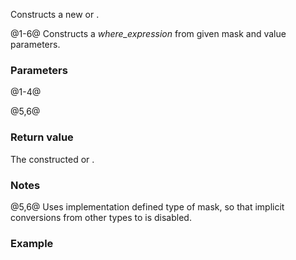 {{cpp/experimental/title|where}}
{{cpp/experimental/simd/navbar}}

{{dcl begin}}
{{dcl header|experimental/simd}}
{{dcl|since=parallelism_ts_2|num=1|
template&lt; class T, class Abi &gt;
where_expression&lt;simd_mask&lt;T, Abi&gt;, simd&lt;T, Abi&gt;&gt;
    where( const typename simd&lt;T, Abi&gt;::mask_type&amp; mask,
           simd&lt;T, Abi&gt;&amp; value ) noexcept;
}}
{{dcl|since=parallelism_ts_2|num=2|
template&lt; class T, class Abi &gt;
const_where_expression&lt;simd_mask&lt;T, Abi&gt;, const simd&lt;T, Abi&gt;&gt;
    where( const typename simd&lt;T, Abi&gt;::mask_type&amp; mask,
           const simd&lt;T, Abi&gt;&amp; value ) noexcept;
}}
{{dcl|since=parallelism_ts_2|num=3|
template&lt; class T, class Abi &gt;
where_expression&lt;simd_mask&lt;T, Abi&gt;, simd_mask&lt;T, Abi&gt;&gt;
    where( const type_identity_t&lt;simd_mask&lt;T, Abi&gt;&gt;&amp; mask,
           simd_mask&lt;T, Abi&gt;&amp; value ) noexcept;
}}
{{dcl|since=parallelism_ts_2|num=4|
template&lt; class T, class Abi &gt;
const_where_expression&lt;simd_mask&lt;T, Abi&gt;, const simd_mask&lt;T, Abi&gt;&gt;
    where( const type_identity_t&lt;simd_mask&lt;T, Abi&gt;&gt;&amp; mask,
           const simd_mask&lt;T, Abi&gt;&amp; value ) noexcept;
}}
{{dcl|since=parallelism_ts_2|num=5|
template&lt; class T &gt;
where_expression&lt;bool, T&gt;
    where( /*see below*/ mask, T&amp; value ) noexcept;
}}
{{dcl|since=parallelism_ts_2|num=6|
template&lt; class T &gt;
const_where_expression&lt;bool, const T&gt;
    where( /*see below*/ mask, const T&amp; value ) noexcept;
}}
{{dcl end}}

Constructs a new {{rlpt|const_where_expression}} or {{rlpt|where_expression}}.

@1-6@ Constructs a ''where_expression'' from given mask and value parameters.

===Parameters===
@1-4@
{{par begin}}
{{par|mask|the {{rlpt|simd_mask}} object}}
{{par|value|reference to the {{rlpt|simd}} object that mask applies on}}
{{par end}}

@5,6@
{{par begin}}
{{par|mask|the mask of type {{c/core|bool}}}}
{{par|value|reference to the scalar that mask applies on}}
{{par end}}

===Return value===
The constructed {{rlpt|const_where_expression}} or {{rlpt|where_expression}}.

===Notes===
@5,6@ Uses implementation defined type of mask, so that implicit conversions from other types to {{c/core|bool}} is disabled.

===Example===
{{example}}

{{langlinks|zh}}